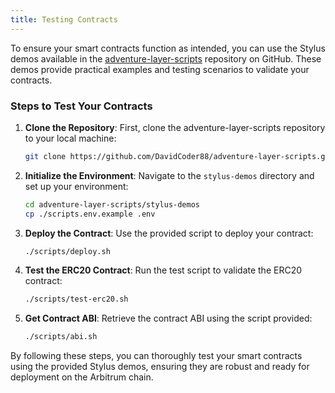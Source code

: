 ```yaml
---
title: Testing Contracts
---
```

To ensure your smart contracts function as intended, you can use the Stylus demos available in the [adventure-layer-scripts](https://github.com/DavidCoder88/adventure-layer-scripts) repository on GitHub. These demos provide practical examples and testing scenarios to validate your contracts.

### Steps to Test Your Contracts

1. **Clone the Repository**: First, clone the adventure-layer-scripts repository to your local machine:
   ```sh
   git clone https://github.com/DavidCoder88/adventure-layer-scripts.git
   ```

2. **Initialize the Environment**: Navigate to the `stylus-demos` directory and set up your environment:
   ```sh
   cd adventure-layer-scripts/stylus-demos
   cp ./scripts.env.example .env
   ```

3. **Deploy the Contract**: Use the provided script to deploy your contract:
   ```sh
   ./scripts/deploy.sh
   ```

4. **Test the ERC20 Contract**: Run the test script to validate the ERC20 contract:
   ```sh
   ./scripts/test-erc20.sh
   ```

5. **Get Contract ABI**: Retrieve the contract ABI using the script provided:
   ```sh
   ./scripts/abi.sh
   ```

By following these steps, you can thoroughly test your smart contracts using the provided Stylus demos, ensuring they are robust and ready for deployment on the Arbitrum chain.